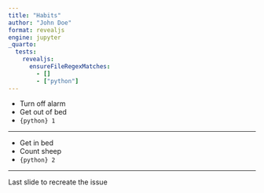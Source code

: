 ```yaml
---
title: "Habits"
author: "John Doe"
format: revealjs
engine: jupyter
_quarto:
  tests:
    revealjs:
      ensureFileRegexMatches:
        - []
        - ["python"]
---
```


- Turn off alarm
- Get out of bed
- `{python} 1` 

---

- Get in bed
- Count sheep
- `{python} 2`

---

Last slide to recreate the issue